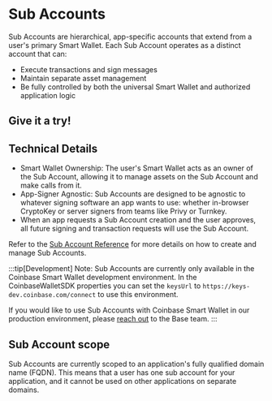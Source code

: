 
# Sub Accounts

Sub Accounts are hierarchical, app-specific accounts that extend from a user's primary Smart Wallet. Each Sub Account operates as a distinct account that can:

- Execute transactions and sign messages
- Maintain separate asset management
- Be fully controlled by both the universal Smart Wallet and authorized application logic

## Give it a try!

<SubAccount />

## Technical Details

- Smart Wallet Ownership: The user's Smart Wallet acts as an owner of the Sub Account, allowing it to manage assets on the Sub Account and make calls from it.
- App-Signer Agnostic: Sub Accounts are designed to be agnostic to whatever signing software an app wants to use: whether in-browser CryptoKey or server signers from teams like Privy or Turnkey.
- When an app requests a Sub Account creation and the user approves, all future signing and transaction requests will use the Sub Account.

Refer to the [Sub Account Reference](/identity/smart-wallet/guides/sub-accounts) for more details on how to create and manage Sub Accounts.

:::tip[Development]
Note: Sub Accounts are currently only available in the Coinbase Smart Wallet development environment.
In the CoinbaseWalletSDK properties you can set the `keysUrl` to `https://keys-dev.coinbase.com/connect` to use this environment.

If you would like to use Sub Accounts with Coinbase Smart Wallet in our production environment, please [reach out](https://discord.com/invite/buildonbase) to the Base team.
:::

## Sub Account scope

Sub Accounts are currently scoped to an application's fully qualified domain name (FQDN). This means that a user has one sub account for your application, and it cannot be used on other applications on separate domains.
